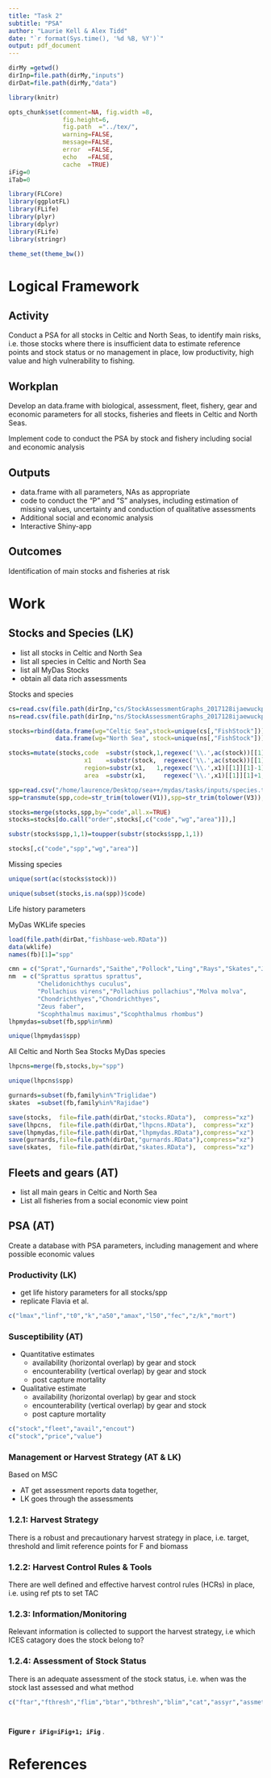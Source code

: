 ```yaml
---
title: "Task 2"
subtitle: "PSA"
author: "Laurie Kell & Alex Tidd"
date: "`r format(Sys.time(), '%d %B, %Y')`"
output: pdf_document
---
```


```r
dirMy =getwd()
dirInp=file.path(dirMy,"inputs")
dirDat=file.path(dirMy,"data")
```

```r
library(knitr)

opts_chunk$set(comment=NA, fig.width =8, 
               fig.height=6,
               fig.path  ="../tex/",
               warning=FALSE, 
               message=FALSE, 
               error  =FALSE, 
               echo   =FALSE,
               cache  =TRUE)
iFig=0
iTab=0
```

```r
library(FLCore)
library(ggplotFL)
library(FLife)
library(plyr)
library(dplyr)
library(FLife)
library(stringr)

theme_set(theme_bw())
```

# Logical Framework

## Activity 
Conduct a PSA for all stocks in Celtic and North Seas, to identify main risks, i.e. those stocks where there is insufficient data to estimate reference points and stock status or no management in place, low productivity, high value and high vulnerability to fishing. 

## Workplan
Develop an data.frame with biological, assessment, fleet, fishery, gear and economic parameters for all stocks, fisheries and fleets in Celtic and North Seas. 

Implement code to conduct the PSA by stock and fishery including social and economic analysis

## Outputs

+ data.frame with all parameters, NAs as appropriate
+ code to conduct the "P" and "S" analyses, including estimation of missing values, uncertainty and conduction of qualitative assessments
+ Additional social and economic analysis
+ Interactive Shiny-app

## Outcomes
Identification of main stocks and fisheries at risk

# Work

## Stocks and Species (LK)

+ list all stocks in Celtic and North Sea
+ list all species in Celtic and North Sea
+ list all MyDas Stocks
+ obtain all data rich assessments

Stocks and species
```r
cs=read.csv(file.path(dirInp,"cs/StockAssessmentGraphs_2017128ijaewuckpic5ftyotcrcu20f.csv"))
ns=read.csv(file.path(dirInp,"ns/StockAssessmentGraphs_2017128ijaewuckpic5ftyotcrcu20f.csv"))

stocks=rbind(data.frame(wg="Celtic Sea",stock=unique(cs[,"FishStock"])),
             data.frame(wg="North Sea", stock=unique(ns[,"FishStock"])))

stocks=mutate(stocks,code  =substr(stock,1,regexec('\\.',ac(stock))[[1]][1]-1),
                     x1    =substr(stock,  regexec('\\.',ac(stock))[[1]][1]+1,nchar(ac(stock))),
                     region=substr(x1,   1,regexec('\\.',x1)[[1]][1]-1),
                     area  =substr(x1,     regexec('\\.',x1)[[1]][1]+1,nchar(x1)))[,-4]

spp=read.csv("/home/laurence/Desktop/sea++/mydas/tasks/inputs/species.txt",header=FALSE)[,-2]
spp=transmute(spp,code=str_trim(tolower(V1)),spp=str_trim(tolower(V3)),worm=V4)

stocks=merge(stocks,spp,by="code",all.x=TRUE)
stocks=stocks[do.call("order",stocks[,c("code","wg","area")]),]

substr(stocks$spp,1,1)=toupper(substr(stocks$spp,1,1))

stocks[,c("code","spp","wg","area")]
```

Missing species
```r
unique(sort(ac(stocks$stock)))

unique(subset(stocks,is.na(spp))$code)
```

Life history parameters

MyDas WKLife species
```r
load(file.path(dirDat,"fishbase-web.RData"))
data(wklife)
names(fb)[1]="spp"

cmn = c("Sprat","Gurnards","Saithe","Pollock","Ling","Rays","Skates","John Dory","Turbot","Brill")
nm  = c("Sprattus sprattus sprattus",
        "Chelidonichthys cuculus",
        "Pollachius virens","Pollachius pollachius","Molva molva",
        "Chondrichthyes","Chondrichthyes",
        "Zeus faber",
        "Scophthalmus maximus","Scophthalmus rhombus")
lhpmydas=subset(fb,spp%in%nm)

unique(lhpmydas$spp)
```

All Celtic and North Sea Stocks
MyDas species
```r
lhpcns=merge(fb,stocks,by="spp")

unique(lhpcns$spp)
```

```r
gurnards=subset(fb,family%in%"Triglidae")
skates  =subset(fb,family%in%"Rajidae")
```

```r
save(stocks,  file=file.path(dirDat,"stocks.RData"),  compress="xz")
save(lhpcns,  file=file.path(dirDat,"lhpcns.RData"),  compress="xz")
save(lhpmydas,file=file.path(dirDat,"lhpmydas.RData"),compress="xz")
save(gurnards,file=file.path(dirDat,"gurnards.RData"),compress="xz")
save(skates,  file=file.path(dirDat,"skates.RData"),  compress="xz")
```

## Fleets and gears (AT)

+ list all main gears in Celtic and North Sea
+ List all fisheries from a social economic view point

## PSA (AT)

Create a database with PSA parameters, including management and where possible economic values

### Productivity (LK)

+ get life history parameters for all stocks/spp
+ replicate Flavia et al.

```r
c("lmax","linf","t0","k","a50","amax","l50","fec","z/k","mort")
```

### Susceptibility (AT)

+ Quantitative estimates
    + availability (horizontal overlap) by gear and stock
    + encounterability (vertical overlap) by gear and stock
    + post capture mortality

+ Qualitative estimate
    + availability (horizontal overlap) by gear and stock
    + encounterability (vertical overlap) by gear and stock
    + post capture mortality

```r
c("stock","fleet","avail","encout")
c("stock","price","value")
```

### Management or Harvest Strategy (AT & LK)

Based on MSC

+ AT get assessment reports data together, 
+ LK goes through the assessments

### 1.2.1: Harvest Strategy
There is a robust and precautionary harvest strategy in place, i.e. target, threshold and limit reference 
points for F and biomass

### 1.2.2: Harvest Control Rules & Tools
There are well defined and effective harvest control rules (HCRs) in place, i.e. using ref pts to set TAC

### 1.2.3: Information/Monitoring
Relevant information is collected to support the harvest strategy, i.e which ICES catagory does the stock belong to?

### 1.2.4: Assessment of Stock Status 
There is an adequate assessment of the stock status, i.e. when was the stock last assessed and what method
 
```r
c("ftar","fthresh","flim","btar","bthresh","blim","cat","assyr","assmethod")
```

```r

```


```r
```
**Figure `r iFig=iFig+1; iFig`** .

# References

